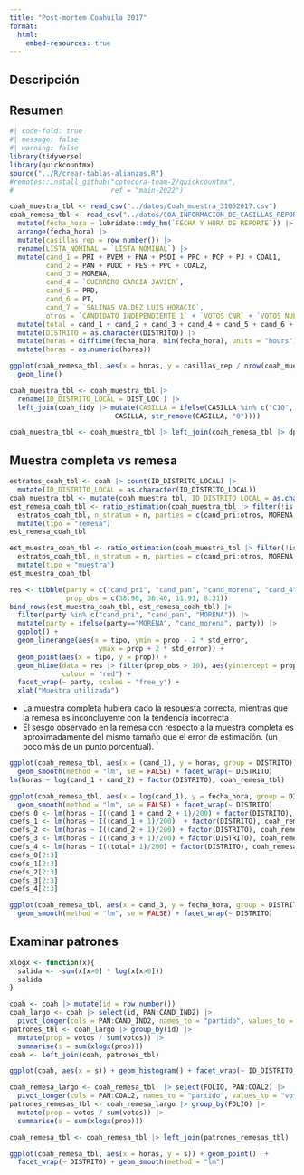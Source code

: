 ```yaml
---
title: "Post-mortem Coahuila 2017"
format: 
  html:
    embed-resources: true
---
```


## Descripción



## Resumen

```r
#| code-fold: true
#| message: false
#| warning: false
library(tidyverse)
library(quickcountmx)
source("../R/crear-tablas-alianzas.R")
#remotes::install_github("cotecora-team-2/quickcountmx",
#                        ref = "main-2022")
```



```r

coah_muestra_tbl <- read_csv("../datos/Coah_muestra_31052017.csv")
coah_remesa_tbl <- read_csv("../datos/COA_INFORMACION_DE_CASILLAS_REPORTADAS_Y_RELACION_DE_CASILLAS_INTEGRADAS_AL_CALCULO_FINAL.csv") |> 
  mutate(fecha_hora = lubridate::mdy_hm(`FECHA Y HORA DE REPORTE`)) |> 
  arrange(fecha_hora) |> 
  mutate(casillas_rep = row_number()) |> 
  rename(LISTA_NOMINAL = `LISTA NOMINAL`) |> 
  mutate(cand_1 = PRI + PVEM + PNA + PSDI + PRC + PCP + PJ + COAL1,
         cand_2 = PAN + PUDC + PES + PPC + COAL2,
         cand_3 = MORENA,
         cand_4 = `GUERRERO GARCIA JAVIER`,
         cand_5 = PRD,
         cand_6 = PT,
         cand_7 = `SALINAS VALDEZ LUIS HORACIO`,
         otros = `CANDIDATO INDEPENDIENTE 1` + `VOTOS CNR` + `VOTOS NULOS`) |> 
  mutate(total = cand_1 + cand_2 + cand_3 + cand_4 + cand_5 + cand_6 + cand_7 + otros) |> 
  mutate(DISTRITO = as.character(DISTRITO)) |> 
  mutate(horas = difftime(fecha_hora, min(fecha_hora), units = "hours")) |> 
  mutate(horas = as.numeric(horas))
```

```r
ggplot(coah_remesa_tbl, aes(x = horas, y = casillas_rep / nrow(coah_muestra_tbl))) +
  geom_line()
```
```r
coah_muestra_tbl <- coah_muestra_tbl |>
  rename(ID_DISTRITO_LOCAL = DIST_LOC ) |> 
  left_join(coah_tidy |> mutate(CASILLA = ifelse(CASILLA %in% c("C10", "C20"), 
                          CASILLA, str_remove(CASILLA, "0"))))
```


```r
coah_muestra_tbl <- coah_muestra_tbl |> left_join(coah_remesa_tbl |> dplyr::select(FOLIO, horas))
```

## Muestra completa vs remesa

```r
estratos_coah_tbl <- coah |> count(ID_DISTRITO_LOCAL) |> 
  mutate(ID_DISTRITO_LOCAL = as.character(ID_DISTRITO_LOCAL))
coah_muestra_tbl <- mutate(coah_muestra_tbl, ID_DISTRITO_LOCAL = as.character(ID_DISTRITO_LOCAL))
est_remesa_coah_tbl <- ratio_estimation(coah_muestra_tbl |> filter(!is.na(horas), !is.na(cand_pan)), ID_DISTRITO_LOCAL, 
  estratos_coah_tbl, n_stratum = n, parties = c(cand_pri:otros, MORENA, PRD, PT)) |> 
  mutate(tipo = "remesa")
est_remesa_coah_tbl
```

```r
est_muestra_coah_tbl <- ratio_estimation(coah_muestra_tbl |> filter(!is.na(cand_pan)), ID_DISTRITO_LOCAL, 
  estratos_coah_tbl, n_stratum = n, parties = c(cand_pri:otros, MORENA, PRD, PT)) |> 
  mutate(tipo = "muestra")
est_muestra_coah_tbl
```

```r
res <- tibble(party = c("cand_pri", "cand_pan", "cand_morena", "cand_4"),
              prop_obs = c(38.90, 36.40, 11.91, 8.31))
bind_rows(est_muestra_coah_tbl, est_remesa_coah_tbl) |> 
  filter(party %in% c("cand_pri", "cand_pan", "MORENA")) |> 
  mutate(party = ifelse(party=="MORENA", "cand_morena", party)) |> 
  ggplot() +
  geom_linerange(aes(x = tipo, ymin = prop - 2 * std_error,
                      ymax = prop + 2 * std_error)) + 
  geom_point(aes(x = tipo, y = prop)) +
  geom_hline(data = res |> filter(prop_obs > 10), aes(yintercept = prop_obs), 
             colour = "red") +
  facet_wrap(~ party, scales = "free_y") +
  xlab("Muestra utilizada")
```

- La muestra completa hubiera dado la respuesta correcta, mientras
que la remesa es inconcluyente con la tendencia incorrecta
- El sesgo observado en la remesa con respecto a la muestra completa es 
aproximadamente del mismo tamaño que el error de estimación. (un poco más
de un punto porcentual).






```r
ggplot(coah_remesa_tbl, aes(x = (cand_1), y = horas, group = DISTRITO)) + geom_point() +
  geom_smooth(method = "lm", se = FALSE) + facet_wrap(~ DISTRITO)
lm(horas ~ log(cand_1 + cand_2) + factor(DISTRITO), coah_remesa_tbl)
```

```r
ggplot(coah_remesa_tbl, aes(x = log(cand_1), y = fecha_hora, group = DISTRITO)) + geom_point() +
  geom_smooth(method = "lm", se = FALSE) + facet_wrap(~ DISTRITO)
coefs_0 <- lm(horas ~ I((cand_1 + cand_2 + 1)/200) + factor(DISTRITO), coah_remesa_tbl) |> coef()
coefs_1 <- lm(horas ~ I((cand_1 + 1)/200)  + factor(DISTRITO), coah_remesa_tbl) |> coef()
coefs_2 <- lm(horas ~ I((cand_2 + 1)/200) + factor(DISTRITO), coah_remesa_tbl) |> coef()
coefs_3 <- lm(horas ~ I((cand_3 + 1)/200) + factor(DISTRITO), coah_remesa_tbl) |> coef()
coefs_4 <- lm(horas ~ I((total+ 1)/200) + factor(DISTRITO), coah_remesa_tbl) |> coef()
coefs_0[2:3]
coefs_1[2:3]
coefs_2[2:3]
coefs_3[2:3]
coefs_4[2:3]

```



```r
ggplot(coah_remesa_tbl, aes(x = cand_3, y = fecha_hora, group = DISTRITO, colour = log(1+cand_1))) + geom_point() +
  geom_smooth(method = "lm", se = FALSE) + facet_wrap(~ DISTRITO)
```

## Examinar patrones


```r

xlogx <- function(x){
  salida <- -sum(x[x>0] * log(x[x>0]))
  salida
}

coah <- coah |> mutate(id = row_number())
coah_largo <- coah |> select(id, PAN:CAND_IND2) |> 
  pivot_longer(cols = PAN:CAND_IND2, names_to = "partido", values_to = "votos")
patrones_tbl <- coah_largo |> group_by(id) |> 
  mutate(prop = votos / sum(votos)) |> 
  summarise(s = sum(xlogx(prop)))
coah <- left_join(coah, patrones_tbl)
```

```r
ggplot(coah, aes(x = s)) + geom_histogram() + facet_wrap(~ ID_DISTRITO_LOCAL)
```

```r
coah_remesa_largo <- coah_remesa_tbl  |> select(FOLIO, PAN:COAL2) |> 
  pivot_longer(cols = PAN:COAL2, names_to = "partido", values_to = "votos")
patrones_remesas_tbl <- coah_remesa_largo |> group_by(FOLIO) |> 
  mutate(prop = votos / sum(votos)) |> 
  summarise(s = sum(xlogx(prop)))

coah_remesa_tbl <- coah_remesa_tbl |> left_join(patrones_remesas_tbl)
```

```r
ggplot(coah_remesa_tbl, aes(x = horas, y = s)) + geom_point()  +
  facet_wrap(~ DISTRITO) + geom_smooth(method = "lm")
```

